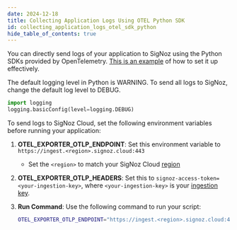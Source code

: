 ```yaml
---
date: 2024-12-18
title: Collecting Application Logs Using OTEL Python SDK
id: collecting_application_logs_otel_sdk_python
hide_table_of_contents: true
---
```


You can directly send logs of your application to SigNoz using the Python SDKs provided by OpenTelemetry. [This is an example](https://github.com/open-telemetry/opentelemetry-python/tree/main/docs/examples/logs) of how to 
set it up effectively.

<Admonition>
The default logging level in Python is WARNING. To send all logs to SigNoz, change the default log level to DEBUG.

```python
import logging
logging.basicConfig(level=logging.DEBUG)
```
</Admonition>

<Tabs entityName="plans">

<TabItem value="signoz-cloud" label="SigNoz Cloud" default>

To send logs to SigNoz Cloud, set the following environment variables before running your application:

1. **OTEL_EXPORTER_OTLP_ENDPOINT**:
   Set this environment variable to `https://ingest.<region>.signoz.cloud:443`

   - Set the `<region>` to match your SigNoz Cloud [region](https://signoz.io/docs/ingestion/signoz-cloud/overview/#endpoint)


2. **OTEL_EXPORTER_OTLP_HEADERS**:
   Set this to `signoz-access-token=<your-ingestion-key>`, where `<your-ingestion-key>` is your [ingestion key](https://signoz.io/docs/ingestion/signoz-cloud/keys/).

3. **Run Command**:
   Use the following command to run your script:

   ```bash
   OTEL_EXPORTER_OTLP_ENDPOINT="https://ingest.<region>.signoz.cloud:443" OTEL_EXPORTER_OTLP_HEADERS="signoz-ingestion-key=<SIGNOZ_INGESTION_KEY>" python3 example.py
   ```

</TabItem>

</Tabs>

